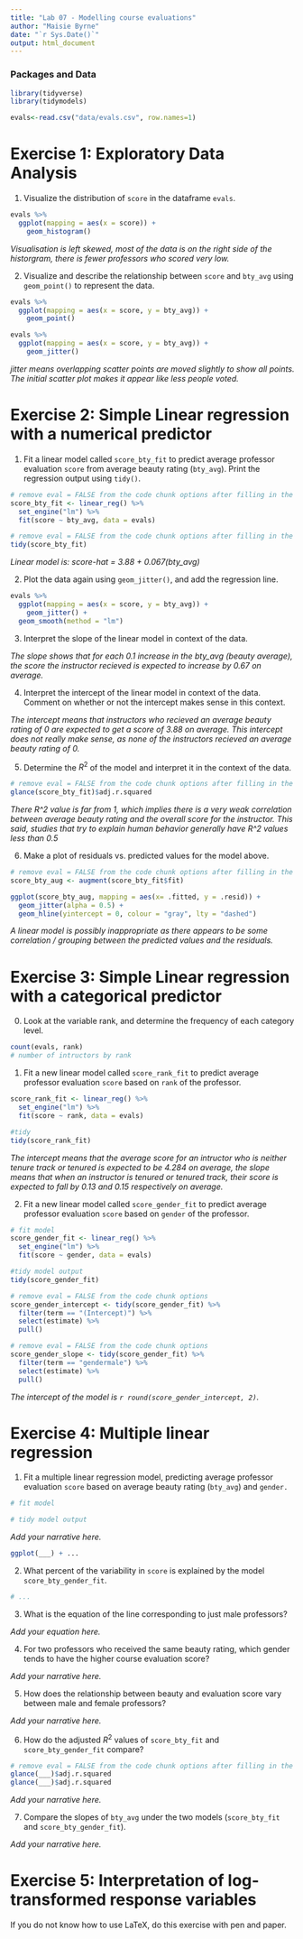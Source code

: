 ```yaml
---
title: "Lab 07 - Modelling course evaluations"
author: "Maisie Byrne"
date: "`r Sys.Date()`"
output: html_document
---
```


### Packages and Data

```r
library(tidyverse)
library(tidymodels)

```


```r
evals<-read.csv("data/evals.csv", row.names=1)
```


# Exercise 1: Exploratory Data Analysis

1.  Visualize the distribution of `score` in the dataframe `evals`.

```r
evals %>% 
  ggplot(mapping = aes(x = score)) +
    geom_histogram()
```

*Visualisation is left skewed, most of the data is on the right side of the historgram, there is fewer professors who scored very low.*

2.  Visualize and describe the relationship between `score` and `bty_avg` using `geom_point()` to represent the data. 

```r
evals %>% 
  ggplot(mapping = aes(x = score, y = bty_avg)) +
    geom_point()
```

```r
evals %>% 
  ggplot(mapping = aes(x = score, y = bty_avg)) +
    geom_jitter()
```

*jitter means overlapping scatter points are moved slightly to show all points. The initial scatter plot makes it appear like less people voted.*

# Exercise 2: Simple Linear regression with a numerical predictor

1. Fit a linear model called `score_bty_fit` to predict average professor evaluation `score` from average beauty rating (`bty_avg`). Print the regression output using `tidy()`.

```r
# remove eval = FALSE from the code chunk options after filling in the blanks
score_bty_fit <- linear_reg() %>%
  set_engine("lm") %>%
  fit(score ~ bty_avg, data = evals)
```

```r
# remove eval = FALSE from the code chunk options after filling in the blanks
tidy(score_bty_fit)
```

*Linear model is: score-hat = 3.88 + 0.067(bty_avg)*

2. Plot the data again using `geom_jitter()`, and add the regression line.

```r
evals %>% 
  ggplot(mapping = aes(x = score, y = bty_avg)) +
    geom_jitter() +
  geom_smooth(method = "lm")
```

3. Interpret the slope of the linear model in context of the data.

*The slope shows that for each 0.1 increase in the bty_avg (beauty average), the score the instructor recieved is expected to increase by 0.67 on average.*

4. Interpret the intercept of the linear model in context of the data. Comment on whether or not the intercept makes sense in this context.

*The intercept means that instructors who recieved an average beauty rating of 0 are expected to get a score of 3.88 on average. This intercept does not really make sense, as none of the instructors recieved an average beauty rating of 0.*

5. Determine the $R^2$ of the model and interpret it in the context of the data.

```r
# remove eval = FALSE from the code chunk options after filling in the blanks
glance(score_bty_fit)$adj.r.squared
```

*There R^2 value is far from 1, which implies there is a very weak correlation between average beauty rating and the overall score for the instructor. This said, studies that try to explain human behavior generally have R^2 values less than 0.5*

6. Make a plot of residuals vs. predicted values for the model above.

```r
# remove eval = FALSE from the code chunk options after filling in the blanks
score_bty_aug <- augment(score_bty_fit$fit)

ggplot(score_bty_aug, mapping = aes(x= .fitted, y = .resid)) + 
  geom_jitter(alpha = 0.5) +
  geom_hline(yintercept = 0, colour = "gray", lty = "dashed")
```
*A linear model is possibly inappropriate as there appears to be some correlation / grouping between the predicted values and the residuals.*

# Exercise 3: Simple Linear regression with a categorical predictor

0. Look at the variable rank, and determine the frequency of each category level.

```r
count(evals, rank)
# number of intructors by rank
```

1. Fit a new linear model called `score_rank_fit` to predict average professor evaluation `score` based on `rank` of the professor.

```r
score_rank_fit <- linear_reg() %>%
  set_engine("lm") %>%
  fit(score ~ rank, data = evals)

#tidy
tidy(score_rank_fit)

```

*The intercept means that the average score for an intructor who is neither tenure track or tenured is expected to be 4.284 on average, the slope means that when an instructor is tenured or tenured track, their score is expected to fall by 0.13 and 0.15 respectively on average.*

2. Fit a new linear model called `score_gender_fit` to predict average professor evaluation `score` based on `gender` of the professor. 

```r
# fit model
score_gender_fit <- linear_reg() %>%
  set_engine("lm") %>%
  fit(score ~ gender, data = evals)

#tidy model output
tidy(score_gender_fit)

```

```r
# remove eval = FALSE from the code chunk options
score_gender_intercept <- tidy(score_gender_fit) %>% 
  filter(term == "(Intercept)") %>%
  select(estimate) %>%
  pull()
```

```r
# remove eval = FALSE from the code chunk options
score_gender_slope <- tidy(score_gender_fit) %>% 
  filter(term == "gendermale") %>%
  select(estimate) %>%
  pull()
```

*The intercept of the model is `r round(score_gender_intercept, 2)`.*

# Exercise 4: Multiple linear regression

1. Fit a multiple linear regression model, predicting average professor evaluation `score` based on average beauty rating (`bty_avg`) and `gender.`

```r
# fit model

# tidy model output
```

*Add your narrative here.*

```r
ggplot(___) + ...
```

2. What percent of the variability in `score` is explained by the model `score_bty_gender_fit`. 

```r
# ...
```


3. What is the equation of the line corresponding to just male professors?

*Add your equation here.*

4. For two professors who received the same beauty rating, which gender tends to have the higher course evaluation score?

*Add your narrative here.*

5. How does the relationship between beauty and evaluation score vary between male and female professors?

*Add your narrative here.*

6. How do the adjusted $R^2$ values of `score_bty_fit` and `score_bty_gender_fit` compare? 

```r
# remove eval = FALSE from the code chunk options after filling in the blanks
glance(___)$adj.r.squared
glance(___)$adj.r.squared
```

*Add your narrative here.*

7. Compare the slopes of `bty_avg` under the two models (`score_bty_fit` and `score_bty_gender_fit`).

*Add your narrative here.*

# Exercise 5: Interpretation of log-transformed response variables

If you do not know how to use LaTeX, do this exercise with pen and paper.
